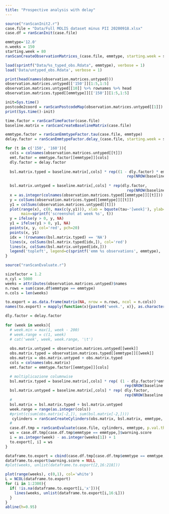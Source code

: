 ```yaml
---
title: "Prospective analysis with delay"
---
```


```r
source("ranScanInit2.r")
case.file = "Data/Full MOLIS dataset minus PII 20200918.xlsx"
case.df = ranScanInit(case.file)
```



```r
emmtype='12.0'
n.weeks = 150
starting.week = 80
ranScanCreateObservationMatrices_(case.file, emmtype, starting.week = starting.week, n.weeks = n.weeks)
```


```r
load(sprintf("Data/%s_typed_obs.Rdata", emmtype), verbose = 1)
load('Data/untyped_obs.Rdata', verbose = 1)

print(head(names(observation.matrices.untyped)))
observation.matrices.untyped[['150']][1:5,1:5]
observation.matrices.untyped[[10]] %>% rownames %>% head
observation.matrices.typed[[emmtype]][['150']][1:5,1:5]
```


```r
init=Sys.time()
postcode2coord = ranScanPostcodeMap(observation.matrices.untyped[[1]])
print(Sys.time()-init)
```

```r
time.factor = ranScanTimeFactor(case.file)
baseline.matrix = ranScanCreateBaselineMatrix(case.file)
```

```r
emmtype.factor = ranScanEmmtypeFactor.tau(case.file, emmtype)
delay.factor = ranScanEmmtypeFactor.delay_(case.file, starting.week = starting.week, n.weeks = n.weeks)
```

```r
for (t in c('150', '160')){
  cols = colnames(observation.matrices.untyped[[t]])
  emt.factor = emmtype.factor[[emmtype]][cols]
  dly.factor = delay.factor
  
  bsl.matrix.typed = baseline.matrix[,cols] * rep((1 - dly.factor) * emt.factor,
                                                      rep(NROW(baseline.matrix[,cols]), NCOL(baseline.matrix[,cols])))
  
  bsl.matrix.untyped = baseline.matrix[,cols] * rep(dly.factor,
                                                      rep(NROW(baseline.matrix[,cols]), NCOL(baseline.matrix[,cols])))
  x = as.integer(colnames(observation.matrices.typed[[emmtype]][[t]]))
  y = colSums(observation.matrices.typed[[emmtype]][[t]])
  y1 = colSums(observation.matrices.untyped[[t]])
  plot(range(x), c(0, max(c(y,y1))), xlab = bquote(tau~'[week]'), ylab='no. cases per week', col=NA,
       main=sprintf('screenshot at week %s', t))
  y = ifelse(y > 0, y, NA)
  y1 = ifelse(y1 > 0, y1, NA)
  points(x, y, col='red', pch=20)
  points(x, y1)
  idx = !(rownames(bsl.matrix.typed) == 'NA')
  lines(x, colSums(bsl.matrix.typed[idx,]), col='red')
  lines(x, colSums(bsl.matrix.untyped[idx,]))
  legend('topleft', legend=c(sprintf('emm %s observations', emmtype), 'untyped observations', sprintf('emm %s baseline',emmtype), 'untyped baseline'), pch=c(20, 1, NA, NA), col=c('red','black','red','black'), lty = c(NA,NA,1,1))
}
```


```r
source("ranScanEvaluate.r")
```

```r
sizefactor = 1.2
n_cyl = 5000
weeks = attributes(observation.matrices.untyped)$names
n.rows = sum(case.df$emmtype == emmtype)
n.cols = len(weeks)

to.export = as.data.frame(matrix(NA, nrow = n.rows, ncol = n.cols))
names(to.export) = mapply(function(x){paste0('week.', x)}, as.character(weeks))

dly.factor = delay.factor
  
for (week in weeks){
  # week.min = max(1, week - 200)
  # week.range = c(1, week)
  # cat('week', week, week.range, '\t')
  
  obs.matrix.untyped = observation.matrices.untyped[[week]]
  obs.matrix.typed = observation.matrices.typed[[emmtype]][[week]]
  obs.matrix = obs.matrix.untyped + obs.matrix.typed
  cols = colnames(obs.matrix)
  emt.factor = emmtype.factor[[emmtype]][cols]

  # moltiplicazione columnwise
  bsl.matrix.typed = baseline.matrix[,cols] * rep( (1 - dly.factor)*emt.factor,
                                                     rep(NROW(baseline.matrix[,cols]), NCOL(baseline.matrix[,cols])))
  bsl.matrix.untyped = baseline.matrix[,cols] * rep( dly.factor,
                                                     rep(NROW(baseline.matrix[,cols]), NCOL(baseline.matrix[,cols]))) 
  #
  bsl.matrix = bsl.matrix.typed + bsl.matrix.untyped
  week.range = range(as.integer(cols))
  #print(c(sum(obs.matrix[-2,]), sum(bsl.matrix[-2,])))
   cylinders = ranScanCreateCylinders(obs.matrix, bsl.matrix, emmtype, week.range, n_cyl, postcode2coord, size_factor = sizefactor)
  # 
  case.df.tmp = ranScanEvaluate(case.file, cylinders, emmtype, p.val.threshold=0.05)
  ws = case.df.tmp[case.df.tmp$emmtype == emmtype,]$warning.score
  i = as.integer(week) - as.integer(weeks[1]) + 1
  to.export[, i] = ws
}

dataframe.to.export = cbind(case.df.tmp[case.df.tmp$emmtype == emmtype,], to.export)
dataframe.to.export$warning.score = NULL
#plot(weeks, unlist(dataframe.to.export[2,16:218]))
```

```r
plot(range(weeks), c(0,1), col='white')
L = NCOL(dataframe.to.export)
for (i in 1:2300){
  if( !is.na(dataframe.to.export[i,'x'])){
    lines(weeks, unlist(dataframe.to.export[i,16:L]))
  }
}
abline(h=0.95)
```




